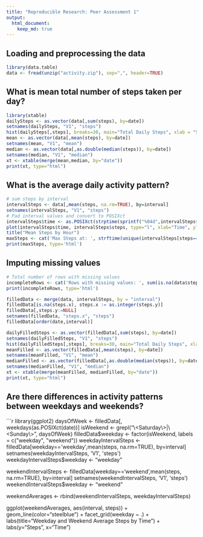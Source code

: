 ```yaml
---
title: "Reproducible Research: Peer Assessment 1"
output: 
  html_document:
    keep_md: true
---
```



## Loading and preprocessing the data
```r
library(data.table)
data <- fread(unzip("activity.zip"), sep=",", header=TRUE)
```

## What is mean total number of steps taken per day?
```r
library(xtable)
dailySteps <- as.vector(data[,sum(steps), by=date])
setnames(dailySteps, "V1", "steps")
hist(dailySteps[,steps], breaks=30, main="Total Daily Steps", xlab = "Steps", col="lightblue")
mean <- as.vector(data[,mean(steps), by=date])
setnames(mean, "V1", "mean")
median <- as.vector(data[,as.double(median(steps)), by=date])
setnames(median, "V1", "median")
xt <- xtable(merge(mean,median, by="date"))
print(xt, type="html")
```



## What is the average daily activity pattern?
```r
# sum steps by interval
intervalSteps <- data[,mean(steps, na.rm=TRUE), by=interval]
setnames(intervalSteps, "V1", "steps")
# Pad interval values and convert to POSIXct
intervalSteps$time <- as.POSIXct(strptime(sprintf("%04d",intervalSteps$interval), format="%H%M"), format = "%H:%M")
plot(intervalSteps$time, intervalSteps$steps, type="l", xlab="Time", ylab="Steps")
title("Mean Steps by Hour")
maxSteps <- cat('Max Steps at: ', strftime(unique(intervalSteps[steps==max(steps), time]), format="%H:%M"))
print(maxSteps, type='html')
```



## Imputing missing values
```r
# Total number of rows with missing values
incompleteRows <- cat('Rows with missing values: ', sum(is.na(data$steps)))
print(incompleteRows, type='html')

filledData <- merge(data, intervalSteps, by = "interval")
filledData[is.na(steps.x), steps.x := as.integer(steps.y)]
filledData[,steps.y:=NULL]
setnames(filledData, "steps.x", "steps")
filledData[order(date,interval)]

dailyFilledSteps <- as.vector(filledData[,sum(steps), by=date])
setnames(dailyFilledSteps, "V1", "steps")
hist(dailyFilledSteps[,steps], breaks=30, main="Total Daily Steps", xlab = "Steps", col="lightblue")
meanFilled <- as.vector(filledData[,mean(steps), by=date])
setnames(meanFilled, "V1", "mean")
medianFilled <- as.vector(filledData[,as.double(median(steps)), by=date])
setnames(medianFilled, "V1", "median")
xt <- xtable(merge(meanFilled, medianFilled, by="date"))
print(xt, type="html")
```



## Are there differences in activity patterns between weekdays and weekends?
```r
library(ggplot2)
daysOfWeek <- filledData[, weekdays(as.POSIXct(date))]
isWeekend <- grepl("\\<Saturday\\>|\\<Sunday\\>", daysOfWeek)
filledData$weekday <- factor(isWeekend, labels = c("weekday", "weekend"))
weekdayIntervalSteps <- filledData[weekday=='weekday',mean(steps, na.rm=TRUE), by=interval]
setnames(weekdayIntervalSteps, 'V1', 'steps')
weekdayIntervalSteps$weekday <- "weekday"

weekendIntervalSteps <- filledData[weekday=='weekend',mean(steps, na.rm=TRUE), by=interval]
setnames(weekendIntervalSteps, 'V1', 'steps')
weekendIntervalSteps$weekday <- "weekend"

weekendAverages <- rbind(weekendIntervalSteps, weekdayIntervalSteps)

ggplot(weekendAverages, aes(interval, steps)) +
        geom_line(color="steelblue") +
        facet_grid(weekday ~ .) +
        labs(title="Weekday and Weekend Average Steps by Time") +
        labs(y="Steps", x="Time")

